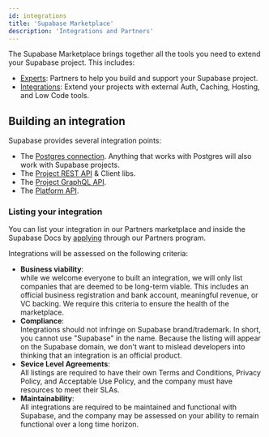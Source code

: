 ```yaml
---
id: integrations
title: 'Supabase Marketplace'
description: 'Integrations and Partners'
---
```


The Supabase Marketplace brings together all the tools you need to extend your Supabase project. This includes:

- [Experts](https://supabase.com/partners/experts): Partners to help you build and support your Supabase project.
- [Integrations](https://supabase.com/partners/integrations): Extend your projects with external Auth, Caching, Hosting, and Low Code tools.

## Building an integration

Supabase provides several integration points:

- The [Postgres connection](/docs/guides/database/connecting-to-postgres). Anything that works with Postgres will also work with Supabase projects.
- The [Project REST API](/docs/guides/api#rest-api) & Client libs.
- The [Project GraphQL API](/docs/guides/api#graphql-api).
- The [Platform API](/docs/reference/api).

### Listing your integration

You can list your integration in our Partners marketplace and inside the Supabase Docs by [applying](https://supabase.com/partners/integrations#become-a-partner) through our Partners program.

Integrations will be assessed on the following criteria:

- **Business viability**:<br />while we welcome everyone to built an integration, we will only list companies that are deemed to be long-term viable. This includes an official business registration and bank account, meaningful revenue, or VC backing. We require this criteria to ensure the health of the marketplace.
- **Compliance**:<br />Integrations should not infringe on Supabase brand/trademark. In short, you cannot use "Supabase" in the name. Because the listing will appear on the Supabase domain, we don't want to mislead developers into thinking that an integration is an official product.
- **Sevice Level Agreements**:<br />All listings are required to have their own Terms and Conditions, Privacy Policy, and Acceptable Use Policy, and the company must have resources to meet their SLAs.
- **Maintainability**:<br />All integrations are required to be maintained and functional with Supabase, and the company may be assessed on your ability to remain functional over a long time horizon.
